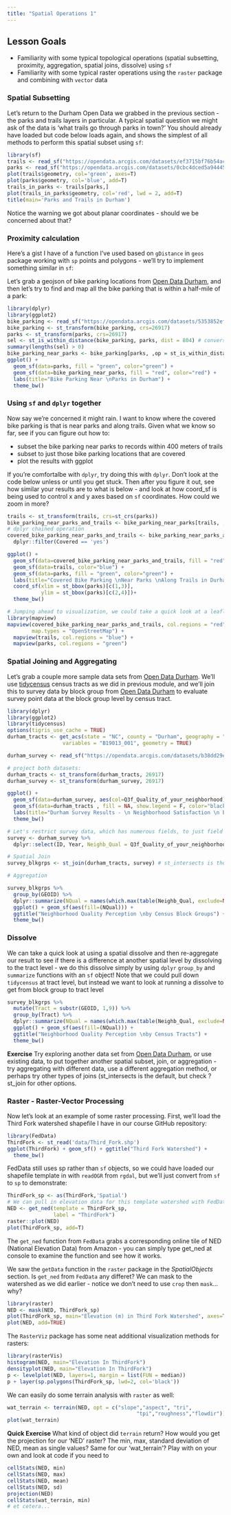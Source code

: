 ```yaml
---
title: "Spatial Operations 1"
---
```


## Lesson Goals

* Familiarity with some typical topological operations (spatial subsetting, proximity, aggregation, spatial joins, dissolve) using `sf`
* Familiarity with some typical raster operations using the `raster` package and combining with `vector` data

### Spatial Subsetting
Let's return to the Durham Open Data we grabbed in the previous section - the parks and trails layers in particular.  A typical spatial question we might ask of the data is 'what trails go through parks in town?' You should already have loaded but code below loads again, and shows the simplest of all methods to perform this spatial subset using `sf`:
```r
library(sf)
trails <- read_sf("https://opendata.arcgis.com/datasets/ef3715bf76b54acead5c566bcf34db78_6.geojson")
parks <- read_sf("https://opendata.arcgis.com/datasets/0cbc4dced5a944458f634619dad8356f_8.geojson")
plot(trails$geometry, col='green', axes=T)
plot(parks$geometry, col='blue', add=T)
trails_in_parks <- trails[parks,]
plot(trails_in_parks$geometry, col='red', lwd = 2, add=T)
title(main='Parks and Trails in Durham')
```

Notice the warning we got about planar coordinates - should we be concerned about that?

### Proximity calculation
Here's a gist I have of a function I've used based on `gDistance` in `geos` package working with `sp` points and polygons - we'll try to implement something similar in `sf`:
<script src="https://gist.github.com/mhweber/d87c3fdf9f71ac4f9e69565086ece74f.js"></script> 

Let's grab a geojson of bike parking locations from [Open Data Durham](https://live-durhamnc.opendata.arcgis.com/), and then let's try to find and map all the bike parking that is within a half-mile of a park:
```r
library(dplyr)
library(ggplot2)
bike_parking <- read_sf("https://opendata.arcgis.com/datasets/5353852efa6e4b4cb7177f9060b46168_0.geojson")
bike_parking <- st_transform(bike_parking, crs=26917)
parks <- st_transform(parks, crs=26917)
sel <- st_is_within_distance(bike_parking, parks, dist = 804) # conversion of miles to meters - why am I using meters here?
summary(lengths(sel) > 0) 
bike_parking_near_parks <- bike_parking[parks, ,op = st_is_within_distance, dist = 804]
ggplot() + 
  geom_sf(data=parks, fill = "green", color="green") +
  geom_sf(data=bike_parking_near_parks, fill = "red", color="red") +
  labs(title="Bike Parking Near \nParks in Durham") +
  theme_bw() 
```

### Using `sf` and `dplyr` together
Now say we're concerned it might rain.  I want to know where the covered bike parking is that is near parks and along trails.  Given what we know so far, see if you can figure out how to:

* subset the bike parking near parks to records within 400 meters of trails
* subset to just those bike parking locations that are covered 
* plot the results with ggplot

If you're comfortalbe with `dplyr`, try doing this with `dplyr`.  Don't look at the code below unless or until you get stuck. Then after you figure it out, see how similar your results are to what is below - and look at how coord_sf is being used to control x and y axes based on `sf` coordinates.  How could we zoom in more?

```r
trails <- st_transform(trails, crs=st_crs(parks))
bike_parking_near_parks_and_trails <- bike_parking_near_parks[trails, ,op = st_is_within_distance, dist = 804]
# dplyr chained operation
covered_bike_parking_near_parks_and_trails <- bike_parking_near_parks_and_trails %>%
  dplyr::filter(Covered == 'yes')

ggplot() + 
  geom_sf(data=covered_bike_parking_near_parks_and_trails, fill = "red", show.legend = F, color="red") +
  geom_sf(data=trails, color="blue") +
  geom_sf(data=parks, fill = "green", color="green") +
  labs(title="Covered Bike Parking \nNear Parks \nAlong Trails in Durham") +
  coord_sf(xlim = st_bbox(parks)[c(1,3)],
           ylim = st_bbox(parks)[c(2,4)])+
  theme_bw()

# Jumping ahead to visualization, we could take a quick look at a leaflet map using the package mapview to see where our covered bike parking is clustering around - my guess is campus:
library(mapview)
mapview(covered_bike_parking_near_parks_and_trails, col.regions = "red",
        map.types = "OpenStreetMap") + 
  mapview(trails, col.regions = "blue") + 
  mapview(parks, col.regions = "green")

```

### Spatial Joining and Aggregating
Let's grab a couple more sample data sets from [Open Data Durham](https://live-durhamnc.opendata.arcgis.com/). We'll use [tidycensus](https://walkerke.github.io/tidycensus/index.html) census tracts as we did in previous module, and we'll join this to survey data by block group from [Open Data Durham](https://live-durhamnc.opendata.arcgis.com/) to evaluate survey point data at the block group level by census tract.  
```r
library(dplyr)
library(ggplot2)
library(tidycensus)
options(tigris_use_cache = TRUE)
durham_tracts <- get_acs(state = "NC", county = "Durham", geography = "block group", 
                  variables = "B19013_001", geometry = TRUE)

durham_survey <- read_sf("https://opendata.arcgis.com/datasets/b38dd29e5a774dcba28d30c93141bce9_0.geojson")

# project both datasets:
durham_tracts <- st_transform(durham_tracts, 26917)
durham_survey <- st_transform(durham_survey, 26917)

ggplot() + 
  geom_sf(data=durham_survey, aes(col=Q3f_Quality_of_your_neighborhood)) +
  geom_sf(data=durham_tracts , fill = NA, show.legend = F, color="black") +
  labs(title="Durham Survey Results - \n Neighborhood Satisfaction \n by Census Block Group") +
  theme_bw()

# Let's restrict survey data, which has numerous fields, to just field of interest - note how dplyr retains geometry without us explicitly having to select it. Also we can rename as part of our dplyr select statement.
survey <- durham_survey %>%
  dplyr::select(ID, Year, Neighb_Qual = Q3f_Quality_of_your_neighborhood)

# Spatial Join
survey_blkgrps <- st_join(durham_tracts, survey) # st_intersects is the default

# Aggregation

survey_blkgrps %>%
  group_by(GEOID) %>%
  dplyr::summarize(NQual = names(which.max(table(Neighb_Qual, exclude=NULL)))) %>%
  ggplot() + geom_sf(aes(fill=(NQual))) +
  ggtitle("Neighborhood Quality Perception \nby Census Block Groups") + 
  theme_bw()
```

### Dissolve
We can take a quick look at using a spatial dissolve and then re-aggregate our result to see if there is a difference at another spatial level by dissolving to the tract level - we do this dissolve simply by using `dplyr` `group_by` and `summarize` functions with an `sf` object!
Note that we could pull down `tidycensus` at tract level, but instead we want to look at running a dissolve to get from block group to tract level
```r
survey_blkgrps %>% 
  mutate(Tract = substr(GEOID, 1,9)) %>%
  group_by(Tract) %>%
  dplyr::summarize(NQual = names(which.max(table(Neighb_Qual, exclude=NULL)))) %>%
  ggplot() + geom_sf(aes(fill=(NQual))) +
  ggtitle("Neighborhood Quality Perception \nby Census Tracts") + 
  theme_bw()  
```

**Exercise**
Try exploring another data set from [Open Data Durham](https://opendurham.nc.gov/explore/?sort=modified), or use existing data, to put together another spatial subset, join, or aggregation - try aggregating with different data, use a different aggregation method, or perhaps try other types of joins (st_intersects is the default, but check ?st_join for other options.

### Raster - Raster-Vector Processing
Now let's look at an example of some raster processing.  First, we'll load the Third Fork watershed shapefile I have in our course GitHub repository:

```r
library(FedData)
ThirdFork <- st_read('data/Third_Fork.shp')
ggplot(ThirdFork) + geom_sf() + ggtitle("Third Fork Watershed") +
  theme_bw()
```

FedData still uses sp rather than `sf` objects, so we could have loaded our shapefile template in with `readOGR` from `rgdal`, but we'll just convert from `sf` to `sp` to demonstrate:
```r
ThirdFork_sp <- as(ThirdFork,'Spatial')
# We can pull in elevation data for this template watershed with FedData
NED <- get_ned(template = ThirdFork_sp,
               label = "ThirdFork")
raster::plot(NED)
plot(ThirdFork_sp, add=T)
```

The `get_ned` function from `FedData` grabs a corresponding online tile of NED (National Elevation Data) from Amazon - you can simply type get_ned at console to examine the function and see how it works.  

We saw the `getData` function in the `raster` package in the *SpatialObjects* section. Is `get_ned` from `FedData` any differet?  We can mask to the watershed as we did earlier - notice we don't need to use `crop` then `mask`...why?
```r
library(raster)
NED <- mask(NED, ThirdFork_sp)
plot(ThirdFork_sp, main="Elevation (m) in Third Fork Watershed", axes=T)
plot(NED, add=TRUE)
```

The `RasterViz` package has some neat additional visualization methods for rasters:
```r
library(rasterVis)
histogram(NED, main="Elevation In ThirdFork")
densityplot(NED, main="Elevation In ThirdFork")
p <- levelplot(NED, layers=1, margin = list(FUN = median))
p + layer(sp.polygons(ThirdFork_sp, lwd=2, col='black'))
```

We can easily do some terrain analysis with `raster` as well:
```r
wat_terrain <- terrain(NED, opt = c("slope","aspect", "tri",
                                          "tpi","roughness","flowdir"))
plot(wat_terrain)
```

**Quick Exercise**
What kind of object did `terrain` return?  How would you get the projection for our 'NED' raster?  The min, max, standard deviation of NED, mean as single values? Same for our 'wat_terrain'? Play with on your own and look at code if you need to
```r
cellStats(NED, min)
cellStats(NED, max)
cellStats(NED, mean)
cellStats(NED, sd)
projection(NED)
cellStats(wat_terrain, min)
# et cetera...
```

